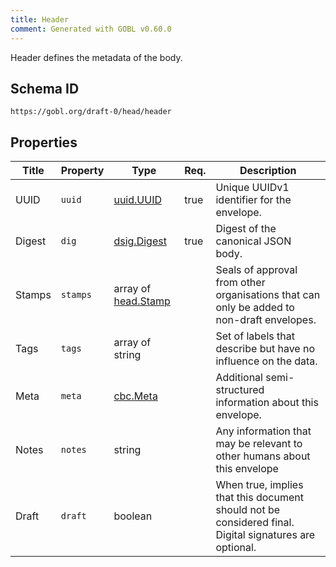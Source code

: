 ```yaml
---
title: Header
comment: Generated with GOBL v0.60.0
---
```


Header defines the metadata of the body.

## Schema ID

`https://gobl.org/draft-0/head/header`

## Properties

| Title  | Property | Type                                       | Req. | Description                                                                                            |
|--------|----------|--------------------------------------------|------|--------------------------------------------------------------------------------------------------------|
| UUID   | `uuid`   | [uuid.UUID](/draft-0/uuid/uuid)            | true | Unique UUIDv1 identifier for the envelope.                                                             |
| Digest | `dig`    | [dsig.Digest](/draft-0/dsig/digest)        | true | Digest of the canonical JSON body.                                                                     |
| Stamps | `stamps` | array of [head.Stamp](/draft-0/head/stamp) |      | Seals of approval from other organisations that can only be added to non-draft envelopes.              |
| Tags   | `tags`   | array of string                            |      | Set of labels that describe but have no influence on the data.                                         |
| Meta   | `meta`   | [cbc.Meta](/draft-0/cbc/meta)              |      | Additional semi-structured information about this envelope.                                            |
| Notes  | `notes`  | string                                     |      | Any information that may be relevant to other humans about this envelope                               |
| Draft  | `draft`  | boolean                                    |      | When true, implies that this document should not be considered final. Digital signatures are optional. |

